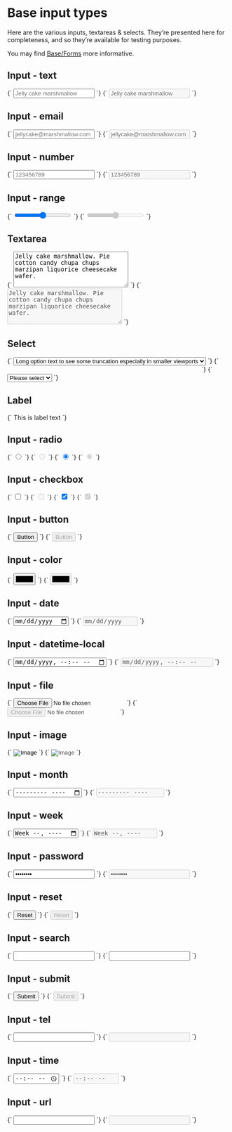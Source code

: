 
<Meta title="Base/Inputs" />

# Base input types

Here are the various inputs, textareas & selects. They’re presented here for completeness, and so they’re available for testing purposes.

You may find [Base/Forms](/?path=/docs/base-forms--fieldset) more informative.

## Input - text

<Canvas isColumn>
  <Story name="Input - text">
    {`
      <input type="text" placeholder="Jelly cake marshmallow">
    `}
  </Story>
  <Story name="Input - text (disabled)">
    {`
      <input type="text" placeholder="Jelly cake marshmallow" disabled>
    `}
  </Story>
</Canvas>

## Input - email

<Canvas isColumn>
  <Story name="Input - email">
    {`
      <input type="email" placeholder="jellycake@marshmallow.com">
    `}
  </Story>
  <Story name="Input - email (disabled)">
    {`
      <input type="email" placeholder="jellycake@marshmallow.com" disabled>
    `}
  </Story>
</Canvas>

## Input - number

<Canvas isColumn>
  <Story name="Input - number">
    {`
      <input type="number" placeholder="123456789">
    `}
  </Story>
  <Story name="Input - number (disabled)">
    {`
      <input type="number" placeholder="123456789" disabled>
    `}
  </Story>
</Canvas>

## Input - range

<Canvas isColumn>
  <Story name="Input - range">
    {`
      <input type="range" min="0" max="10" step="1">
    `}
  </Story>
  <Story name="Input - range (disabled)">
    {`
      <input type="range" min="0" max="10" step="1" disabled>
    `}
  </Story>
</Canvas>

## Textarea

<Canvas isColumn>
  <Story name="Textarea">
    {`
      <textarea rows="5" cols="30" placeholder="Placeholder text">Jelly cake marshmallow. Pie cotton candy chupa chups marzipan liquorice cheesecake wafer.</textarea>
    `}
  </Story>
  <Story name="Textarea (disabled)">
    {`
      <textarea rows="5" cols="30" placeholder="Placeholder text" disabled>Jelly cake marshmallow. Pie cotton candy chupa chups marzipan liquorice cheesecake wafer.</textarea>
    `}
  </Story>
</Canvas>

## Select

<Canvas isColumn>
  <Story name="Select">
    {`
      <select>
        <option value="value1" selected>Long option text to see some truncation especially in smaller viewports</option>
        <option value="value2">Value 2</option>
        <option value="value3">Value 3</option>
      </select>
    `}
  </Story>
  <Story name="Select (disabled)">
    {`
      <select disabled>
        <option value="value1" selected>Long option text to see some truncation especially in smaller viewports</option>
        <option value="value2">Value 2</option>
        <option value="value3">Value 3</option>
      </select>
    `}
  </Story>
  <Story name="Select (invalid)">
    {`
      <select required>
        <option value="" disabled hidden selected>Please select</option>
        <option value="value2">Value 2</option>
        <option value="value3">Value 3</option>
      </select>
    `}
  </Story>
</Canvas>

## Label

<Canvas isColumn>
  <Story name="Label">
    {`
      <label for="input">This is label text</label>
    `}
  </Story>
</Canvas>

## Input - radio

<Canvas isColumn>
  <Story name="Input - radio">
    {`
      <input type="radio">
    `}
  </Story>
  <Story name="Input - radio (disabled)">
    {`
      <input type="radio" disabled>
    `}
  </Story>
  <Story name="Input - radio (checked)">
    {`
      <input type="radio" checked>
    `}
  </Story>
  <Story name="Input - radio (checked, disabled)">
    {`
      <input type="radio" checked disabled>
    `}
  </Story>
</Canvas>

## Input - checkbox

<Canvas isColumn>
  <Story name="Input - checkbox">
    {`
      <input type="checkbox">
    `}
  </Story>
  <Story name="Input - checkbox (disabled)">
    {`
      <input type="checkbox" disabled>
    `}
  </Story>
  <Story name="Input - checkbox (checked)">
    {`
      <input type="checkbox" checked>
    `}
  </Story>
  <Story name="Input - checkbox (checked, disabled">
    {`
      <input type="checkbox" checked disabled>
    `}
  </Story>
</Canvas>

## Input - button

<Canvas isColumn>
  <Story name="Input - button">
    {`
      <input type="button" value="Button">
    `}
  </Story>
  <Story name="Input - button (disabled)">
    {`
      <input type="button" value="Button" disabled>
    `}
  </Story>
</Canvas>

## Input - color

<Canvas isColumn>
  <Story name="Input - color">
    {`
      <input type="color">
    `}
  </Story>
  <Story name="Input - color (disabled)">
    {`
      <input type="color" disabled>
    `}
  </Story>
</Canvas>

## Input - date

<Canvas isColumn>
  <Story name="Input - date">
    {`
      <input type="date">
    `}
  </Story>
  <Story name="Input - date (disabled)">
    {`
      <input type="date" disabled>
    `}
  </Story>
</Canvas>

## Input - datetime-local

<Canvas isColumn>
  <Story name="Input - datetime-local">
    {`
      <input type="datetime-local">
    `}
  </Story>
  <Story name="Input - datetime-local (disabled)">
    {`
      <input type="datetime-local" disabled>
    `}
  </Story>
</Canvas>

## Input - file

<Canvas isColumn>
  <Story name="Input - file">
    {`
      <input type="file">
    `}
  </Story>
  <Story name="Input - file (disabled)">
    {`
      <input type="file" disabled>
    `}
  </Story>
</Canvas>

## Input - image

<Canvas isColumn>
  <Story name="Input - image">
    {`
      <input type="image" src="https://placekitten.com/100/100" alt="Image">
    `}
  </Story>
  <Story name="Input - image (disabled)">
    {`
      <input type="image" src="https://placekitten.com/100/100" alt="Image" disabled>
    `}
  </Story>
</Canvas>

## Input - month

<Canvas isColumn>
  <Story name="Input - month">
    {`
      <input type="month">
    `}
  </Story>
  <Story name="Input - month (disabled)">
    {`
      <input type="month" disabled>
    `}
  </Story>
</Canvas>

## Input - week

<Canvas isColumn>
  <Story name="Input - week">
    {`
      <input type="week">
    `}
  </Story>
  <Story name="Input - week (disabled)">
    {`
      <input type="week" disabled>
    `}
  </Story>
</Canvas>

## Input - password

<Canvas isColumn>
  <Story name="Input - password">
    {`
      <input type="password" value="Password">
    `}
  </Story>
  <Story name="Input - password (disabled)">
    {`
      <input type="password" value="Password" disabled>
    `}
  </Story>
</Canvas>

## Input - reset

<Canvas isColumn>
  <Story name="Input - reset">
    {`
      <input type="reset">
    `}
  </Story>
  <Story name="Input - reset (disabled)">
    {`
      <input type="reset" disabled>
    `}
  </Story>
</Canvas>

## Input - search

<Canvas isColumn>
  <Story name="Input - search">
    {`
      <input type="search">
    `}
  </Story>
  <Story name="Input - search (disabled)">
    {`
      <input type="search" (disabled)>
    `}
  </Story>
</Canvas>

## Input - submit

<Canvas isColumn>
  <Story name="Input - submit">
    {`
      <input type="submit" value="Submit">
    `}
  </Story>
  <Story name="Input - submit (disabled)">
    {`
      <input type="submit" value="Submit" disabled>
    `}
  </Story>
</Canvas>

## Input - tel

<Canvas isColumn>
  <Story name="Input - tel">
    {`
      <input type="tel">
    `}
  </Story>
  <Story name="Input - tel (disabled)">
    {`
      <input type="tel" disabled>
    `}
  </Story>
</Canvas>

## Input - time

<Canvas isColumn>
  <Story name="Input - time">
    {`
      <input type="time">
    `}
  </Story>
  <Story name="Input - time (disabled)">
    {`
      <input type="time" disabled>
    `}
  </Story>
</Canvas>

## Input - url

<Canvas isColumn>
  <Story name="Input - url">
    {`
      <input type="url">
    `}
  </Story>
  <Story name="Input - url (disabled)">
    {`
      <input type="url" disabled>
    `}
  </Story>
</Canvas>
